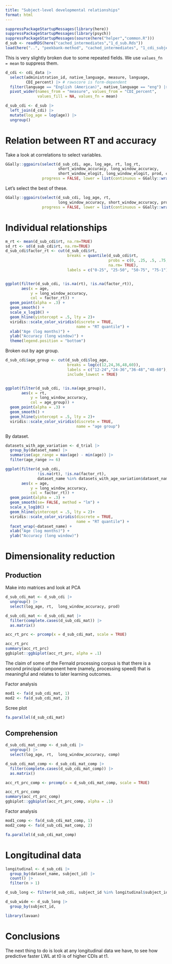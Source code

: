 ```yaml
---
title: "Subject-level developmental relationships"
format: html
---
```


```r
suppressPackageStartupMessages(library(here))
suppressPackageStartupMessages(library(psych))
suppressPackageStartupMessages(source(here("helper","common.R")))
d_sub <- readRDS(here("cached_intermediates","1_d_sub.Rds"))
load(here("..", "peekbank-method", "cached_intermediates", "1_cdi_subjects.Rds"))
```


This is very slightly broken due to some repeated fields. We use `values_fn = mean` to suppress them. 

```r
d_cdi <- cdi_data |>
  select(administration_id, native_language, measure, language, 
         CDI_percent) |> # rawscore is form-dependent
  filter(language == "English (American)", native_language == "eng") |>
  pivot_wider(names_from = "measure", values_from = "CDI_percent", 
              values_fill = NA, values_fn = mean)
```


```r
d_sub_cdi <- d_sub |>
  left_join(d_cdi) |>
  mutate(log_age = log(age)) |>
  ungroup()
```


# Relation between RT and accuracy 

Take a look at correlations to select variables. 

```r
GGally::ggpairs(select(d_sub_cdi, age, log_age, rt, log_rt, 
                       short_window_accuracy, long_window_accuracy, 
                       short_window_elogit, long_window_elogit, prod, comp), 
                progress = FALSE, lower = list(continuous = GGally::wrap("points", alpha = 0.03)))

```

Let's select the best of these. 

```r
GGally::ggpairs(select(d_sub_cdi, log_age, rt,  
                       long_window_accuracy, short_window_accuracy, prod, comp), 
                progress = FALSE, lower = list(continuous = GGally::wrap("points", alpha = 0.03)))

```

# Individual relationships

```r
m_rt <- mean(d_sub_cdi$rt, na.rm=TRUE)
sd_rt <- sd(d_sub_cdi$rt, na.rm=TRUE)
d_sub_cdi$factor_rt <- cut(d_sub_cdi$rt, 
                           breaks = quantile(d_sub_cdi$rt, 
                                             probs = c(0, .25, .5, .75, 1), 
                                             na.rm= TRUE), 
                           labels = c("0-25", "25-50", "50-75", "75-1"))


ggplot(filter(d_sub_cdi, !is.na(rt), !is.na(factor_rt)),
       aes(x = age, 
           y = long_window_accuracy, 
           col = factor_rt)) +
  geom_point(alpha = .3) +
  geom_smooth() +
  scale_x_log10() + 
  geom_hline(yintercept = .5, lty = 2)+
  viridis::scale_color_viridis(discrete = TRUE, 
                               name = "RT quantile") + 
  xlab("Age (log months)") + 
  ylab("Accuracy (long window)") + 
  theme(legend.position = "bottom")

```

Broken out by age group.

```r

d_sub_cdi$age_group <- cut(d_sub_cdi$log_age, 
                           breaks = log(c(12,24,36,48,60)), 
                           labels = c("12-24","24-36","36-48","48-60"), 
                           include_lowest = TRUE)


ggplot(filter(d_sub_cdi, !is.na(age_group)), 
       aes(x = rt, 
           y = long_window_accuracy, 
           col = age_group)) +
  geom_point(alpha = .3) +
  geom_smooth() +
  geom_hline(yintercept = .5, lty = 2)+
  viridis::scale_color_viridis(discrete = TRUE, 
                               name = "age group")
```

By dataset.

```r
datasets_with_age_variation <- d_trial |>
  group_by(dataset_name) |>
  summarise(age_range = max(age) - min(age)) |>
  filter(age_range >= 6)

ggplot(filter(d_sub_cdi, 
              !is.na(rt), !is.na(factor_rt), 
              dataset_name %in% datasets_with_age_variation$dataset_name),
       aes(x = age, 
           y = long_window_accuracy, 
           col = factor_rt)) +
  geom_point(alpha = .3) +
  geom_smooth(se= FALSE, method = "lm") +
  scale_x_log10() + 
  geom_hline(yintercept = .5, lty = 2)+
  viridis::scale_color_viridis(discrete = TRUE, 
                               name = "RT quantile") +
  facet_wrap(~dataset_name) + 
  xlab("Age (log months)") + 
  ylab("Accuracy (long window)")

```

# Dimensionality reduction

## Production

Make into matrices and look at PCA 

```r
d_sub_cdi_mat <- d_sub_cdi |>
  ungroup() |>
  select(log_age, rt,  long_window_accuracy, prod) 

d_sub_cdi_mat <- d_sub_cdi_mat |>
  filter(complete.cases(d_sub_cdi_mat)) |>
  as.matrix() 

acc_rt_prc <- prcomp(x = d_sub_cdi_mat, scale = TRUE)

acc_rt_prc
summary(acc_rt_prc)
ggbiplot::ggbiplot(acc_rt_prc, alpha = .1)
```


The claim of some of the Fernald processing corpus is that there is a second principal component here (namely, processing speed) that is meaningful and relates to later learning outcomes.

Factor analysis

```r
mod1 <- fa(d_sub_cdi_mat, 1)
mod2 <- fa(d_sub_cdi_mat, 2)
```

Scree plot

```r
fa.parallel(d_sub_cdi_mat)
```

## Comprehension


```r
d_sub_cdi_mat_comp <- d_sub_cdi |>
  ungroup() |>
  select(log_age, rt,  long_window_accuracy, comp) 

d_sub_cdi_mat_comp <- d_sub_cdi_mat_comp |>
  filter(complete.cases(d_sub_cdi_mat_comp)) |>
  as.matrix() 

acc_rt_prc_comp <- prcomp(x = d_sub_cdi_mat_comp, scale = TRUE)

acc_rt_prc_comp
summary(acc_rt_prc_comp)
ggbiplot::ggbiplot(acc_rt_prc_comp, alpha = .1)
```

Factor analysis

```r
mod1_comp <- fa(d_sub_cdi_mat_comp, 1)
mod2_comp <- fa(d_sub_cdi_mat_comp, 2)
```

```r
fa.parallel(d_sub_cdi_mat_comp)
```


# Longitudinal data

```r
longitudinal <- d_sub_cdi |>
  group_by(dataset_name, subject_id) |>
  count() |>
  filter(n > 1)

d_sub_long <- filter(d_sub_cdi, subject_id %in% longitudinal$subject_id)

d_sub_wide <- d_sub_long |>
  group_by(subject_id, 
```

```r
library(lavaan)

```



# Conclusions

The next thing to do is look at any longitudinal data we have, to see how predictive faster LWL at t0 is of higher CDIs at t1.

